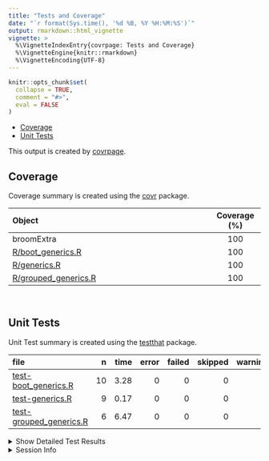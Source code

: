 ```yaml
---
title: "Tests and Coverage"
date: "`r format(Sys.time(), '%d %B, %Y %H:%M:%S')`"
output: rmarkdown::html_vignette
vignette: >
  %\VignetteIndexEntry{covrpage: Tests and Coverage}
  %\VignetteEngine{knitr::rmarkdown}
  %\VignetteEncoding{UTF-8}
---
```

  
```r
knitr::opts_chunk$set(
  collapse = TRUE,
  comment = "#>",
  eval = FALSE
)
```

<!--- Placeholder for tests/README.md Do Not Edit--->
  - [Coverage](#coverage)
  - [Unit Tests](#unit-tests)

This output is created by
[covrpage](https://github.com/metrumresearchgroup/covrpage).

## Coverage

Coverage summary is created using the
[covr](https://github.com/r-lib/covr) package.

| Object                                           | Coverage (%) |
| :----------------------------------------------- | :----------: |
| broomExtra                                       |     100      |
| [R/boot\_generics.R](https://github.com/IndrajeetPatil/broomExtra/tree/master/R/boot_generics.R)       |     100      |
| [R/generics.R](https://github.com/IndrajeetPatil/broomExtra/tree/master/R/generics.R)                  |     100      |
| [R/grouped\_generics.R](https://github.com/IndrajeetPatil/broomExtra/tree/master/R/grouped_generics.R) |     100      |

<br>

## Unit Tests

Unit Test summary is created using the
[testthat](https://github.com/r-lib/testthat) package.

| file                                                         |  n | time | error | failed | skipped | warning |
| :----------------------------------------------------------- | -: | ---: | ----: | -----: | ------: | ------: |
| [test-boot\_generics.R](https://github.com/IndrajeetPatil/broomExtra/tree/master/tests/testthat/test-boot_generics.R)       | 10 | 3.28 |     0 |      0 |       0 |       0 |
| [test-generics.R](https://github.com/IndrajeetPatil/broomExtra/tree/master/tests/testthat/test-generics.R)                  |  9 | 0.17 |     0 |      0 |       0 |       0 |
| [test-grouped\_generics.R](https://github.com/IndrajeetPatil/broomExtra/tree/master/tests/testthat/test-grouped_generics.R) |  6 | 6.47 |     0 |      0 |       0 |       0 |

<details closed>

<summary> Show Detailed Test Results </summary>

| file                                                             | context                 | test                      | status | n | time |
| :--------------------------------------------------------------- | :---------------------- | :------------------------ | :----- | -: | ---: |
| [test-boot\_generics.R](https://github.com/IndrajeetPatil/broomExtra/tree/master/tests/testthat/test-boot_generics.R#L41)       | boot\_generics work     | `boot_tidy()` works       | PASS   | 3 | 1.48 |
| [test-boot\_generics.R](https://github.com/IndrajeetPatil/broomExtra/tree/master/tests/testthat/test-boot_generics.R#L83)       | boot\_generics work     | `boot_glance()` works     | PASS   | 4 | 1.75 |
| [test-boot\_generics.R](https://github.com/IndrajeetPatil/broomExtra/tree/master/tests/testthat/test-boot_generics.R#L120)      | boot\_generics work     | `boot_augment()` works    | PASS   | 3 | 0.05 |
| [test-generics.R](https://github.com/IndrajeetPatil/broomExtra/tree/master/tests/testthat/test-generics.R#L13_L15)              | generics work           | `tidy()` works            | PASS   | 3 | 0.06 |
| [test-generics.R](https://github.com/IndrajeetPatil/broomExtra/tree/master/tests/testthat/test-generics.R#L39_L41)              | generics work           | `glance()` works          | PASS   | 3 | 0.05 |
| [test-generics.R](https://github.com/IndrajeetPatil/broomExtra/tree/master/tests/testthat/test-generics.R#L65_L67)              | generics work           | `augment()` works         | PASS   | 3 | 0.06 |
| [test-grouped\_generics.R](https://github.com/IndrajeetPatil/broomExtra/tree/master/tests/testthat/test-grouped_generics.R#L20) | grouped\_generics works | `grouped_tidy()` works    | PASS   | 2 | 2.24 |
| [test-grouped\_generics.R](https://github.com/IndrajeetPatil/broomExtra/tree/master/tests/testthat/test-grouped_generics.R#L50) | grouped\_generics works | `grouped_glance()` works  | PASS   | 2 | 2.01 |
| [test-grouped\_generics.R](https://github.com/IndrajeetPatil/broomExtra/tree/master/tests/testthat/test-grouped_generics.R#L79) | grouped\_generics works | `grouped_augment()` works | PASS   | 2 | 2.22 |

</details>

<details>

<summary> Session Info </summary>

| Field    | Value                            |
| :------- | :------------------------------- |
| Version  | R version 3.6.1 (2019-07-05)     |
| Platform | x86\_64-w64-mingw32/x64 (64-bit) |
| Running  | Windows 10 x64 (build 16299)     |
| Language | English\_United States           |
| Timezone | America/New\_York                |

| Package  | Version |
| :------- | :------ |
| testthat | 2.2.1   |
| covr     | 3.3.0   |
| covrpage | 0.0.70  |

</details>

<!--- Final Status : pass --->
